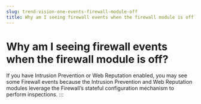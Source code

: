 ```yaml
---
slug: trend-vision-one-events-firewall-module-off
title: Why am I seeing firewall events when the firewall module is off?
---
```

# Why am I seeing firewall events when the firewall module is off?

If you have Intrusion Prevention or Web Reputation enabled, you may see some Firewall events because the Intrusion Prevention and Web Reputation modules leverage the Firewall’s stateful configuration mechanism to perform inspections.
:::
